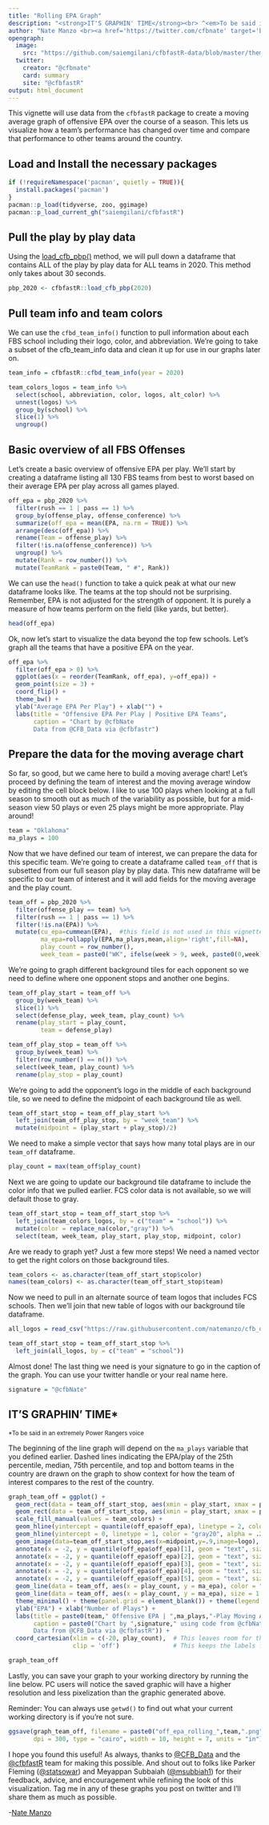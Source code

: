 ```yaml
---
title: "Rolling EPA Graph"
description: "<strong>IT'S GRAPHIN' TIME</strong><br> ^<em>To be said in an extremely Power Rangers voice<em>^"
author: "Nate Manzo <br><a href='https://twitter.com/cfbnate' target='blank'><img src='https://img.shields.io/twitter/follow/cfbnate?color=blue&label=%40cfbnate&logo=twitter&style=for-the-badge' alt='@cfbnate' /></a> <a href='https://github.com/natemanzo' target='blank'><img src='https://img.shields.io/github/followers/natemanzo?color=eee&logo=Github&style=for-the-badge' alt='@natemanzo' /></a>"
opengraph:
  image: 
    src: "https://github.com/saiemgilani/cfbfastR-data/blob/master/themes/social_card_cfbfastR_final_quote.png?raw=true"
  twitter:
    creator: "@cfbnate"
    card: summary
    site: "@cfbfastR"
output: html_document
---
```


This vignette will use data from the ```cfbfastR``` package to create a moving average graph of offensive EPA over the course of a season.  This lets us visualize how a team's performance has changed over time and compare that performance to other teams around the country.

## Load and Install the necessary packages
```r
if (!requireNamespace('pacman', quietly = TRUE)){
  install.packages('pacman')
}
pacman::p_load(tidyverse, zoo, ggimage)
pacman::p_load_current_gh("saiemgilani/cfbfastR")
```

## Pull the play by play data

Using the [load_cfb_pbp()](https://saiemgilani.github.io/cfbfastR/reference/load_cfb_pbp.html) method, we will pull down a dataframe that contains ALL of the play by play data for ALL teams in 2020. This method only takes about 30 seconds.

```r

pbp_2020 <- cfbfastR::load_cfb_pbp(2020)

```

## Pull team info and team colors

We can use the ```cfbd_team_info()``` function to pull information about each FBS school including their logo, color, and abbreviation.  We're going to take a subset of the cfb_team_info data and clean it up for use in our graphs later on.

```r
team_info = cfbfastR::cfbd_team_info(year = 2020)

team_colors_logos = team_info %>% 
  select(school, abbreviation, color, logos, alt_color) %>%
  unnest(logos) %>%
  group_by(school) %>%
  slice(1) %>% 
  ungroup()
```

## Basic overview of all FBS Offenses

Let's create a basic overview of offensive EPA per play.  We'll start by creating a dataframe listing all 130 FBS teams from best to worst based on their average EPA per play across all games played.  

```r
off_epa = pbp_2020 %>%
  filter(rush == 1 | pass == 1) %>% 
  group_by(offense_play, offense_conference) %>%
  summarize(off_epa = mean(EPA, na.rm = TRUE)) %>%
  arrange(desc(off_epa)) %>%
  rename(Team = offense_play) %>%
  filter(!is.na(offense_conference)) %>%
  ungroup() %>%
  mutate(Rank = row_number()) %>%
  mutate(TeamRank = paste0(Team, " #", Rank))
```

We can use the ```head()``` function to take a quick peak at what our new dataframe looks like.  The teams at the top should not be surprising.  Remember, EPA is not adjusted for the strength of opponent.  It is purely a measure of how teams perform on the field (like yards, but better).

```r
head(off_epa)
```

Ok, now let's start to visualize the data beyond the top few schools.  Let's graph all the teams that have a positive EPA on the year.  

```r
off_epa %>%
  filter(off_epa > 0) %>%
  ggplot(aes(x = reorder(TeamRank, off_epa), y=off_epa)) +
  geom_point(size = 3) +
  coord_flip() +
  theme_bw() +
  ylab("Average EPA Per Play") + xlab("") +
  labs(title = "Offensive EPA Per Play | Positive EPA Teams",
       caption = "Chart by @cfbNate
       Data from @CFB_Data via @cfbfastr") 
```

## Prepare the data for the moving average chart

So far, so good, but we came here to build a moving average chart!  Let's proceed by defining the team of interest and the moving average window by editing the cell block below.  I like to use 100 plays when looking at a full season to smooth out as much of the variability as possible, but for a mid-season view 50 plays or even 25 plays might be more appropriate.  Play around!

```r
team = "Oklahoma"
ma_plays = 100
```

Now that we have defined our team of interest, we can prepare the data for this specific team.  We're going to create a dataframe called ```team_off``` that is subsetted from our full season play by play data.  This new dataframe will be specific to our team of interest and it will add fields for the moving average and the play count.

```r
team_off = pbp_2020 %>%
  filter(offense_play == team) %>%
  filter(rush == 1 | pass == 1) %>%
  filter(!is.na(EPA)) %>%
  mutate(cu_epa=cummean(EPA),  #this field is not used in this vignette but it could be substituted later to graph the cumulative EPA
         ma_epa=rollapply(EPA,ma_plays,mean,align='right',fill=NA),
         play_count = row_number(),
         week_team = paste0("WK", ifelse(week > 9, week, paste0(0,week)), " ", defense_play))

```

We're going to graph different background tiles for each opponent so we need to define where one opponent stops and another one begins.  

```r
team_off_play_start = team_off %>%
  group_by(week_team) %>%
  slice(1) %>%
  select(defense_play, week_team, play_count) %>%
  rename(play_start = play_count,
         team = defense_play)

team_off_play_stop = team_off %>%
  group_by(week_team) %>%
  filter(row_number() == n()) %>%
  select(week_team, play_count) %>%
  rename(play_stop = play_count)
```

We're going to add the opponent's logo in the middle of each background tile, so we need to define the midpoint of each background tile as well.

```r
team_off_start_stop = team_off_play_start %>%
  left_join(team_off_play_stop, by = "week_team") %>%
  mutate(midpoint = (play_start + play_stop)/2)
```

We need to make a simple vector that says how many total plays are in our ```team_off``` dataframe.

```r
play_count = max(team_off$play_count)
```

Next we are going to update our background tile dataframe to include the color info that we pulled earlier.  FCS color data is not available, so we will default those to gray.  

```r
team_off_start_stop = team_off_start_stop %>% 
  left_join(team_colors_logos, by = c("team" = "school")) %>% 
  mutate(color = replace_na(color,"gray")) %>%
  select(team, week_team, play_start, play_stop, midpoint, color)
```

Are we ready to graph yet?  Just a few more steps!  We need a named vector to get the right colors on those background tiles.  

```r
team_colors <- as.character(team_off_start_stop$color)
names(team_colors) <- as.character(team_off_start_stop$team)
```

Now we need to pull in an alternate source of team logos that includes FCS schools.  Then we'll join that new table of logos with our background tile dataframe.

```r
all_logos = read_csv("https://raw.githubusercontent.com/natemanzo/cfb_data/master/_team_logos.csv")

team_off_start_stop = team_off_start_stop %>% 
  left_join(all_logos, by = c("team" = "school"))
```

Almost done!  The last thing we need is your signature to go in the caption of the graph.  You can use your twitter handle or your real name here.

```r
signature = "@cfbNate"
```

## IT'S GRAPHIN' TIME\*
^\*To\ be\ said\ in\ an\ extremely\ Power\ Rangers\ voice^

The beginning of the line graph will depend on the ```ma_plays``` variable that you defined earlier.  Dashed lines indicating the EPA/play of the 25th percentile, median, 75th percentile, and top and bottom teams in the country are drawn on the graph to show context for how the team of interest compares to the rest of the country.  


```r
graph_team_off = ggplot() +
  geom_rect(data = team_off_start_stop, aes(xmin = play_start, xmax = play_stop, fill = team, ymin = -.5, ymax = .9), color = "gray90") +
  geom_rect(data = team_off_start_stop, aes(xmin = play_start, xmax = play_stop, ymin = .8, ymax = 1), color = "gray90", fill = "white") +
  scale_fill_manual(values = team_colors) +
  geom_hline(yintercept = quantile(off_epa$off_epa), linetype = 2, color = "gray20", alpha = .8) +
  geom_hline(yintercept = 0, linetype = 1, color = "gray20", alpha = .2) +
  geom_image(data=team_off_start_stop,aes(x=midpoint,y=.9,image=logo), asp = 16/9, size = .05) +
  annotate(x = -2, y = quantile(off_epa$off_epa)[1], geom = "text", size = 3, hjust = "right", vjust = 0, label = off_epa %>% slice(n()) %>% pull(Team)) +
  annotate(x = -2, y = quantile(off_epa$off_epa)[2], geom = "text", size = 3, hjust = "right", vjust = 0, label = "25%ile") +
  annotate(x = -2, y = quantile(off_epa$off_epa)[3], geom = "text", size = 3, hjust = "right", vjust = 0, label = "Median") +
  annotate(x = -2, y = quantile(off_epa$off_epa)[4], geom = "text", size = 3, hjust = "right", vjust = 0, label = "75%ile") +
  annotate(x = -2, y = quantile(off_epa$off_epa)[5], geom = "text", size = 3, hjust = "right", vjust = 0, label = off_epa %>% slice(1) %>% pull(Team)) +
  geom_line(data = team_off, aes(x = play_count, y = ma_epa), color = "white", size = 2) +
  geom_line(data = team_off, aes(x = play_count, y = ma_epa), size = 1.25) +
  theme_minimal() + theme(panel.grid = element_blank()) + theme(legend.position = "none") +
  ylab("EPA") + xlab("Number of Plays") +
  labs(title = paste0(team," Offensive EPA | ",ma_plays,"-Play Moving Average"),
       caption = paste0("Chart by ",signature," using code from @cfbNate
       Data from @CFB_Data via @cfbfastR")) +
  coord_cartesian(xlim = c(-20, play_count),  # This leaves room for the labels over the dashed lines
                  clip = 'off')               # This keeps the labels from disappearing

graph_team_off
```

Lastly, you can save your graph to your working directory by running the line below.  PC users will notice the saved graphic will have a higher resolution and less pixelization than the graphic generated above.  

Reminder: You can always use ```getwd()``` to find out what your current working directory is if you're not sure.

```r
ggsave(graph_team_off, filename = paste0("off_epa_rolling_",team,".png"), 
       dpi = 300, type = "cairo", width = 10, height = 7, units = "in")
```

I hope you found this useful!  As always, thanks to [\@CFB_Data](https://twitter.com/CFB_Data) and the [\@cfbfastR](https://twitter.com/cfbfastR) team for making this possible.  And shout out to folks like Parker Fleming ([\@statsowar](https://twitter.com/statsowar)) and Meyappan Subbaiah ([\@msubbiah1](https://twitter.com/msubbiah1)) for their feedback, advice, and encouragement while refining the look of this visualization.  Tag me in any of these graphs you post on twitter and I'll share them as much as possible.  

-[Nate Manzo](https://twitter.com/cfbNate)
